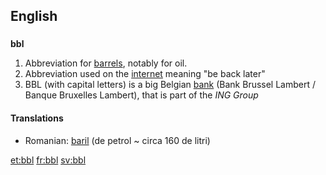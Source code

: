 ==English==

==={{initialism}}===
'''bbl'''

# Abbreviation for [[barrel]]s, notably for oil.
# Abbreviation used on the [[internet]] meaning "be back later"
# BBL (with capital letters) is a big Belgian [[bank]] (Bank Brussel Lambert / Banque Bruxelles Lambert), that is part of the ''ING Group''

====Translations====
{{trans-top|abbreviation for "barrels"}}
* Romanian: [[baril]] (de petrol ~ circa 160 de litri)
{{trans-mid}}
{{trans-bottom}}

[[et:bbl]]
[[fr:bbl]]
[[sv:bbl]]
